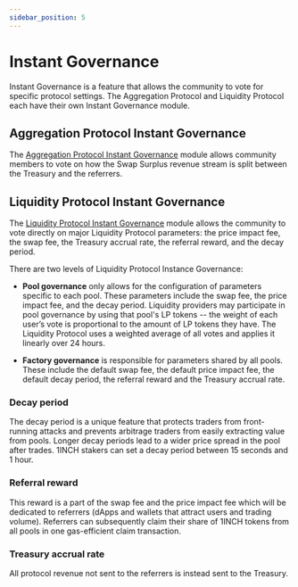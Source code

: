 ```yaml
---
sidebar_position: 5
---
```

# Instant Governance
Instant Governance is a feature that allows the community to vote for specific protocol settings. The Aggregation Protocol and Liquidity Protocol each have their own Instant Governance module.

## Aggregation Protocol Instant Governance
The [Aggregation Protocol Instant Governance](https://app.1inch.io/#/1/dao/governance/aggregation?action=stake) module allows community members to vote on how the Swap Surplus revenue stream is split between the Treasury and the referrers. 

## Liquidity Protocol Instant Governance
The [Liquidity Protocol Instant Governance](https://app.1inch.io/#/1/dao/governance) module allows the community to vote directly on major Liquidity Protocol parameters: the price impact fee, the swap fee, the Treasury  accrual rate, the referral reward, and the decay period. 

There are two levels of Liquidity Protocol Instance Governance:

* **Pool governance** only allows for the configuration of parameters specific to each pool. These parameters include the swap fee, the price impact fee, and the decay period. Liquidity providers may participate in pool governance by using that pool's LP tokens -- the weight of each user’s vote is proportional to the amount of LP tokens they have. The Liquidity Protocol uses a weighted average of all votes and applies it linearly over 24 hours.

* **Factory governance** is responsible for parameters shared by all pools. These include the default swap fee, the default price impact fee, the default decay period, the referral reward and the Treasury accrual rate.

### Decay period
The decay period is a unique feature that protects traders from front-running attacks and prevents arbitrage traders from easily extracting value from pools. Longer decay periods lead to a wider price spread in the pool after trades. 1INCH stakers can set a decay period between 15 seconds and 1 hour.

### Referral reward
This reward is a part of the swap fee and the price impact fee which will be dedicated to referrers (dApps and wallets that attract users and trading volume). Referrers can subsequently claim their share of 1INCH tokens from all pools in one gas-efficient claim transaction.

### Treasury accrual rate
All protocol revenue not sent to the referrers is instead sent to the Treasury.


